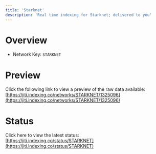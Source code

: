 ```yaml
---
title: 'Starknet'
description: 'Real time indexing for Starknet; delivered to you'
---
```


# Overview
- Network Key: `STARKNET`

# Preview
Click the following link to view a preview of the raw data available: [https://jiti.indexing.co/networks/STARKNET/1325096](https://jiti.indexing.co/networks/STARKNET/1325096)

# Status
Click here to view the latest status: [https://jiti.indexing.co/status/STARKNET](https://jiti.indexing.co/status/STARKNET)
